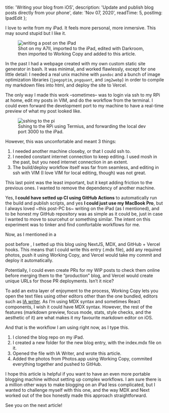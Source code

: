 
  title: 'Writing your blog from iOS',
	  description: 'Update and publish blog posts directly from your phone',
  date: 'Nov 07, 2020',
  readTime: 5,
  postImg: IpadEdit
};


I love to write from my iPad. It feels more personal, more inmersive. This may sound stupid but I like it.

<figure>
  <img src={IpadEdit} alt="writing a post on the iPad" />
  <figcaption>
		Shot on my A7II, imported to the iPad, edited with Darkroom,  then imported to Working Copy and added to this article.
  </figcaption>
</figure>

In the past I had a webpage created with my own custom static site generator in bash. It was minimal, and worked flawlessly, except for one little detail: I needed a real unix machine with `pandoc` and a bunch of image optimization libraries (`jpegoptim`, `pngquant`, and `img2webp`) in order to  compile my markdown files into html, and deploy the site to Vercel.

The only way I made this work –sometimes– was to login via ssh to my RPi at home, edit my posts in VIM, and do the workflow from the terminal. I could even forward the development port to my machine to have a real-time preview of what my post looked like. 

<figure>
  <img src={Sshing} alt="sshing to the pi" />
  <figcaption>
		Sshing to the RPi using Termius, and forwarding the local dev port 3000 to the iPad.
  </figcaption>
</figure>

However, this was unconfortable and meant 3 things:

1. I needed another machine closeby, or that I could ssh to.
2. I needed constant internet connection to keep editing. I used mosh in the past, but you need internet connection in an extent.
3. The build/deploy workflow itself was far from seamless, and editing in ssh with VIM (I love VIM for local editing, though) was not great. 

This last point was the least important, but it kept adding friction to the previous ones. I wanted to remove the dependency  of another machine.

Yes, **I could have setted up CI using GitHub Actions** to automatically run the build and publish scripts, and yes **I could just use my MacBook Pro**, but I always loved ~this post-PC bs~ writing on the iPad (as I mentioned), and to be honest my GitHub repository was as simple as it could be, just in case I wanted to move to sourcehut or something similar. The intent on this experiment was to tinker and find comfortable workflows for me.

Now, as I mentioned in a
<Link href={'/blog/2020-11-05-setup'}>
  <a>post before</a>
</Link>
, I setted up this blog using NextJS, MDX, and GitHub + Vercel hooks. This means that I could write this entry (.mdx file), add any required photos, push it using Working Copy, and Vercel would take my commit and deploy it automatically. 

Potentially, I could even create PRs for my WIP posts to check them online before merging them to the “production” blog, and Vercel would create unique URLs for those PR deployments. Isn’t it nice?

To add an extra layer of enjoyment to the process, Working Copy lets you open the text files using other editors other than the one bundled, editors such as [IA writer](https://ia.net/writer). As I’m using MDX syntax and sometimes React components, I wish it could have MDX syntax. However, the rest of the features (markdown preview, focus mode, stats, style checks, and the aesthetic of it) are what makes it my favourite markdown editor on iOS.

And that is the workflow I am using right now, as I type this.
1. I cloned the blog repo on my iPad.
2. I created a new folder for the new blog entry, with the index.mdx file on it.
3. Opened the file with IA Writer, and wrote this article.
4. Added the photos from Photos.app using Working Copy, commited everything together and pushed to GitHub.

I hope this article is helpful if you want to have an even more portable blogging machine without setting up complex workflows. I am sure there is a million other ways to make blogging on an iPad less complicated, but I wanted to challenge myself with this one, and the way MDX and Next worked out of the box honestly made this approach straightforward.

See you on the next article!
